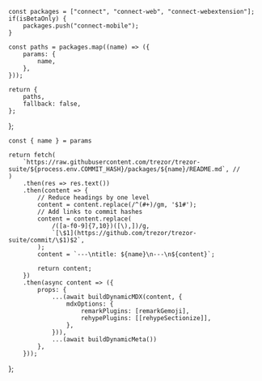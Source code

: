 
    const packages = ["connect", "connect-web", "connect-webextension"];
    if(isBetaOnly) {
        packages.push("connect-mobile");
    }

    const paths = packages.map((name) => ({
        params: {
            name,
        },
    }));

    return {
        paths,
        fallback: false,
    };

};

    const { name } = params

    return fetch(
        `https://raw.githubusercontent.com/trezor/trezor-suite/${process.env.COMMIT_HASH}/packages/${name}/README.md`, //
    )
        .then(res => res.text())
        .then(content => {
            // Reduce headings by one level
            content = content.replace(/^(#+)/gm, '$1#');
            // Add links to commit hashes
            content = content.replace(
                /([a-f0-9]{7,10})([\),])/g,
                `[\$1](https://github.com/trezor/trezor-suite/commit/\$1)$2`,
            );
            content = `---\ntitle: ${name}\n---\n${content}`;

            return content;
        })
        .then(async content => ({
            props: {
                ...(await buildDynamicMDX(content, {
                    mdxOptions: {
                        remarkPlugins: [remarkGemoji],
                        rehypePlugins: [[rehypeSectionize]],
                    },
                })),
                ...(await buildDynamicMeta())
            },
        }));

};

<RemoteContent />
